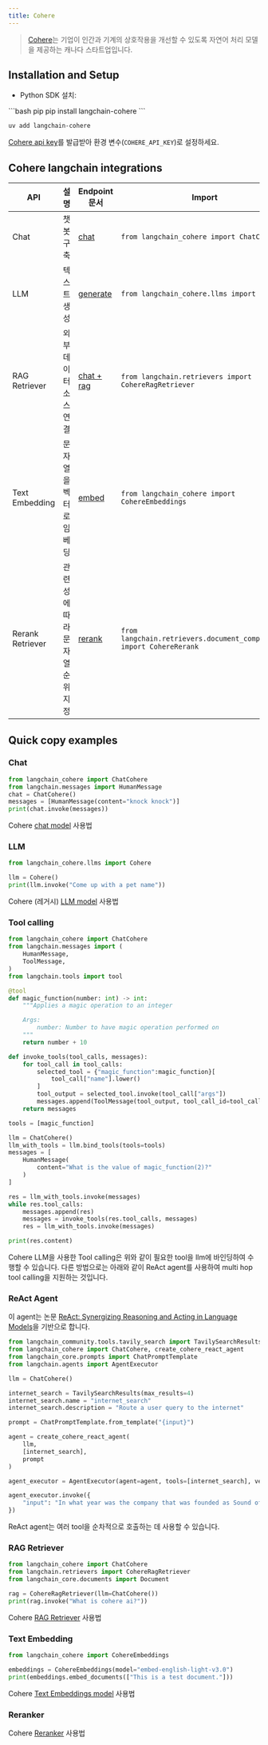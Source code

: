 ```yaml
---
title: Cohere
---
```


>[Cohere](https://cohere.ai/about)는 기업이 인간과 기계의 상호작용을 개선할 수 있도록 자연어 처리 모델을 제공하는 캐나다 스타트업입니다.

## Installation and Setup
- Python SDK 설치:
<CodeGroup>
```bash pip
pip install langchain-cohere
```

```bash uv
uv add langchain-cohere
```
</CodeGroup>

[Cohere api key](https://dashboard.cohere.ai/)를 발급받아 환경 변수(`COHERE_API_KEY`)로 설정하세요.

## Cohere langchain integrations

|API|설명|Endpoint 문서|Import|사용 예시|
|---|---|---|---|---|
|Chat|챗봇 구축|[chat](https://docs.cohere.com/reference/chat)|`from langchain_cohere import ChatCohere`|[cohere.ipynb](/oss/integrations/chat/cohere)|
|LLM|텍스트 생성|[generate](https://docs.cohere.com/reference/generate)|`from langchain_cohere.llms import Cohere`|[cohere.ipynb](/oss/integrations/llms/cohere)|
|RAG Retriever|외부 데이터 소스 연결|[chat + rag](https://docs.cohere.com/reference/chat)|`from langchain.retrievers import CohereRagRetriever`|[cohere.ipynb](/oss/integrations/retrievers/cohere)|
|Text Embedding|문자열을 벡터로 임베딩|[embed](https://docs.cohere.com/reference/embed)|`from langchain_cohere import CohereEmbeddings`|[cohere.ipynb](/oss/integrations/text_embedding/cohere)|
|Rerank Retriever|관련성에 따라 문자열 순위 지정|[rerank](https://docs.cohere.com/reference/rerank)|`from langchain.retrievers.document_compressors import CohereRerank`|[cohere.ipynb](/oss/integrations/retrievers/cohere-reranker)|

## Quick copy examples

### Chat

```python
from langchain_cohere import ChatCohere
from langchain.messages import HumanMessage
chat = ChatCohere()
messages = [HumanMessage(content="knock knock")]
print(chat.invoke(messages))
```

Cohere [chat model](/oss/integrations/chat/cohere) 사용법

### LLM


```python
from langchain_cohere.llms import Cohere

llm = Cohere()
print(llm.invoke("Come up with a pet name"))
```

Cohere (레거시) [LLM model](/oss/integrations/llms/cohere) 사용법

### Tool calling
```python
from langchain_cohere import ChatCohere
from langchain.messages import (
    HumanMessage,
    ToolMessage,
)
from langchain.tools import tool

@tool
def magic_function(number: int) -> int:
    """Applies a magic operation to an integer

    Args:
        number: Number to have magic operation performed on
    """
    return number + 10

def invoke_tools(tool_calls, messages):
    for tool_call in tool_calls:
        selected_tool = {"magic_function":magic_function}[
            tool_call["name"].lower()
        ]
        tool_output = selected_tool.invoke(tool_call["args"])
        messages.append(ToolMessage(tool_output, tool_call_id=tool_call["id"]))
    return messages

tools = [magic_function]

llm = ChatCohere()
llm_with_tools = llm.bind_tools(tools=tools)
messages = [
    HumanMessage(
        content="What is the value of magic_function(2)?"
    )
]

res = llm_with_tools.invoke(messages)
while res.tool_calls:
    messages.append(res)
    messages = invoke_tools(res.tool_calls, messages)
    res = llm_with_tools.invoke(messages)

print(res.content)
```
Cohere LLM을 사용한 Tool calling은 위와 같이 필요한 tool을 llm에 바인딩하여 수행할 수 있습니다.
다른 방법으로는 아래와 같이 ReAct agent를 사용하여 multi hop tool calling을 지원하는 것입니다.

### ReAct Agent

이 agent는 논문
[ReAct: Synergizing Reasoning and Acting in Language Models](https://arxiv.org/abs/2210.03629)을 기반으로 합니다.

```python
from langchain_community.tools.tavily_search import TavilySearchResults
from langchain_cohere import ChatCohere, create_cohere_react_agent
from langchain_core.prompts import ChatPromptTemplate
from langchain.agents import AgentExecutor

llm = ChatCohere()

internet_search = TavilySearchResults(max_results=4)
internet_search.name = "internet_search"
internet_search.description = "Route a user query to the internet"

prompt = ChatPromptTemplate.from_template("{input}")

agent = create_cohere_react_agent(
    llm,
    [internet_search],
    prompt
)

agent_executor = AgentExecutor(agent=agent, tools=[internet_search], verbose=True)

agent_executor.invoke({
    "input": "In what year was the company that was founded as Sound of Music added to the S&P 500?",
})
```
ReAct agent는 여러 tool을 순차적으로 호출하는 데 사용할 수 있습니다.

### RAG Retriever

```python
from langchain_cohere import ChatCohere
from langchain.retrievers import CohereRagRetriever
from langchain_core.documents import Document

rag = CohereRagRetriever(llm=ChatCohere())
print(rag.invoke("What is cohere ai?"))
```

Cohere [RAG Retriever](/oss/integrations/retrievers/cohere) 사용법

### Text Embedding

```python
from langchain_cohere import CohereEmbeddings

embeddings = CohereEmbeddings(model="embed-english-light-v3.0")
print(embeddings.embed_documents(["This is a test document."]))
```

Cohere [Text Embeddings model](/oss/integrations/text_embedding/cohere) 사용법

### Reranker

Cohere [Reranker](/oss/integrations/retrievers/cohere-reranker) 사용법
